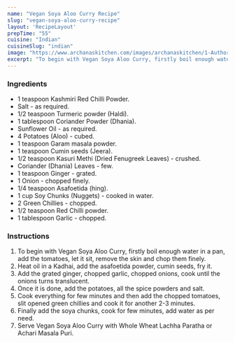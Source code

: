 ---
name: "Vegan Soya Aloo Curry Recipe"
slug: "vegan-soya-aloo-curry-recipe"
layout: 'RecipeLayout'
prepTime: "55"
cuisine: "Indian"
cuisineSlug: "indian"
image: "https://www.archanaskitchen.com/images/archanaskitchen/1-Author/Priya__Suresh/Vegan_Soya_Aloo_Curry_1600.jpg"
excerpt: "To begin with Vegan Soya Aloo Curry, firstly boil enough water in a pan, add the tomatoes, let it sit, remove the skin and chop them finely"
---

### Ingredients

- 1 teaspoon Kashmiri Red Chilli Powder.
- Salt - as required.
- 1/2 teaspoon Turmeric powder (Haldi).
- 1 tablespoon Coriander Powder (Dhania).
- Sunflower Oil - as required.
- 4 Potatoes (Aloo) - cubed.
- 1 teaspoon Garam masala powder.
- 1 teaspoon Cumin seeds (Jeera).
- 1/2 teaspoon Kasuri Methi (Dried Fenugreek Leaves) - crushed.
- Coriander (Dhania) Leaves - few.
- 1 teaspoon Ginger - grated.
- 1 Onion - chopped finely.
- 1/4 teaspoon Asafoetida (hing).
- 1 cup Soy Chunks (Nuggets) - cooked in water.
- 2 Green Chillies - chopped.
- 1/2 teaspoon Red Chilli powder.
- 1 tablespoon Garlic - chopped.

### Instructions

1. To begin with Vegan Soya Aloo Curry, firstly boil enough water in a pan, add the tomatoes, let it sit, remove the skin and chop them finely.
1. Heat oil in a Kadhai, add the asafoetida powder, cumin seeds, fry it.
1. Add the grated ginger, chopped garlic, chopped onions, cook until the onions turns translucent.
1. Once it is done, add the potatoes, all the spice powders and salt.
1. Cook everything for few minutes and then add the chopped tomatoes, slit opened green chillies and cook it for another 2-3 minutes.
1. Finally add the soya chunks, cook for few minutes, add water as per need.
1. Serve Vegan Soya Aloo Curry with Whole Wheat Lachha Paratha or Achari Masala Puri.
